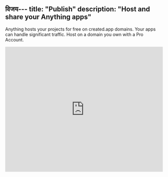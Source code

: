 विजय---
title: "Publish"
description: "Host and share your Anything apps"
---

Anything hosts your projects for free on created.app domains. Your apps can handle significant traffic. Host on a domain you own with a Pro Account. 

<Frame caption="Publishing Your App">
  <iframe
    width="100%"
    height="400"
    src="https://www.loom.com/embed/6e48e1fe8d4f4d8fb2a3222e0ab6a8d5?sid=a2f87363-1512-4f1f-84ed-ad3146e08b97"
    title="Publishing Your App"
    frameBorder="0"
    allow="accelerometer; autoplay; clipboard-write; encrypted-media; gyroscope; picture-in-picture; fullscreen"
    allowFullScreen
    webkitallowfullscreen="true"
    mozallowfullscreen="true"
  />
</Frame>

<Tip>
  If you're looking to publish a Mobile App, you can request to join our Early Access Cohort, learn more via the article [here](/builder/mobile).
</Tip>


### Quick Publish

1. Tap **Publish** in the top right
2. Choose your created.app subdomain
3. Select pages and functions to publish
4. Set routes for each page
5. Confirm your settings and tap **Publish**
6. View your published app live at [yourslug].created.app

### Routes and URLs

Routes determine how users access your pages:

- `/` is your homepage
- `/about`, `/contact` etc. for other pages

### Customizing Social Previews

You can customize how your pages look on social media:

- Set page title, description, and preview image
- Update these settings in your Project Settings Menu, learn more in our [Essentials](https://www.create.xyz/docs/essentials#project-settings) article
- Changes affect social media previews

### Domain Options

Choose your domain:

- **Free**: yourapp.created.app domain
- **Pro plans**: Add [custom domains](/publish-and-share/custom-domains) ([pricing](https://www.create.xyz/pricing))

<Info>
  Want to use your own domain? Learn how to set up [custom domains](/publish-and-share/custom-domains) with Anything.
</Info>

### Branding

- Free projects display a "Made with Anything" logo
- Remove branding with [Pro Plan](https://www.create.xyz/pricing)

### Availability

- Published URLs are public to anyone with the link
- Use [User Accounts](/builder/user-accounts) to restrict access to signed-in users

<Warn>
  Keep internal tools private by not publishing them or requiring user authentication
</Warn>

### Publication Errors

![Failed](/images/failed.png)

- If the system encounters an error during publication it will display a red notice in the publish dialog window. Click on the speech bubble icon to feed the error to the builder for repair. 
